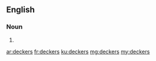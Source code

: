 ==English==

===Noun===
{{head|en}}

# {{plural of|decker}}

[[ar:deckers]]
[[fr:deckers]]
[[ku:deckers]]
[[mg:deckers]]
[[my:deckers]]